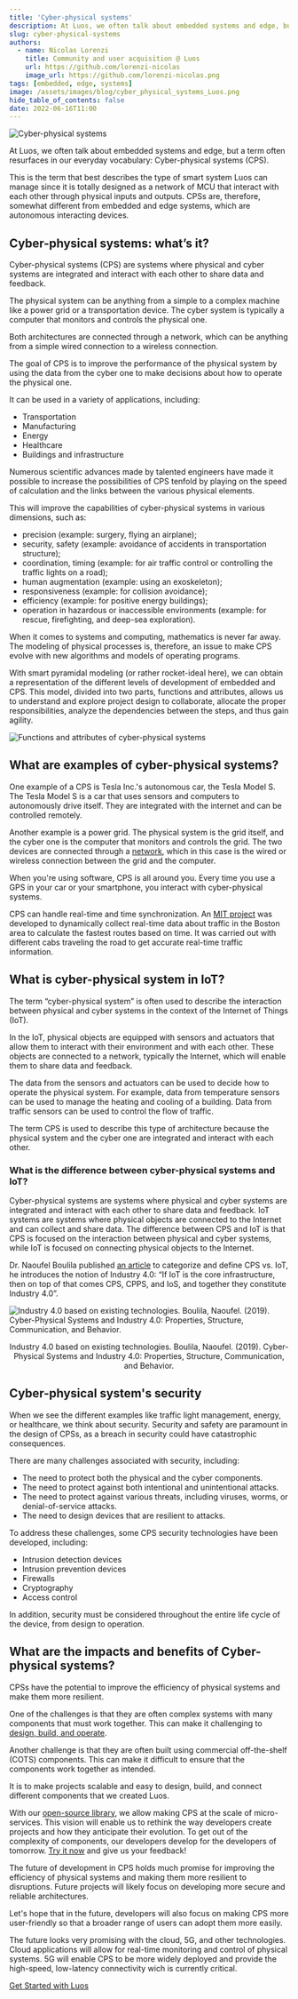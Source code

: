 ```yaml
---
title: 'Cyber-physical systems'
description: At Luos, we often talk about embedded systems and edge, but a term often resurfaces in our everyday vocabulary, Cyber-physical systems (CPS).
slug: cyber-physical-systems
authors:
  - name: Nicolas Lorenzi
    title: Community and user acquisition @ Luos
    url: https://github.com/lorenzi-nicolas
    image_url: https://github.com/lorenzi-nicolas.png
tags: [embedded, edge, systems]
image: /assets/images/blog/cyber_physical_systems_Luos.png
hide_table_of_contents: false
date: 2022-06-16T11:00
---
```


![Cyber-physical systems](/assets/images/blog/cyber_physical_systems_Luos.png)

At Luos, we often talk about embedded systems and edge, but a term often resurfaces in our everyday vocabulary: Cyber-physical systems (CPS).

This is the term that best describes the type of smart system Luos can manage since it is totally designed as a network of MCU that interact with each other through physical inputs and outputs. CPSs are, therefore, somewhat different from embedded and edge systems, which are autonomous interacting devices.

<!--truncate-->

<h2> Cyber-physical systems: what’s it? </h2>

Cyber-physical systems (CPS) are systems where physical and cyber systems are integrated and interact with each other to share data and feedback.

The physical system can be anything from a simple to a complex machine like a power grid or a transportation device. The cyber system is typically a computer that monitors and controls the physical one.

Both architectures are connected through a network, which can be anything from a simple wired connection to a wireless connection.

The goal of CPS is to improve the performance of the physical system by using the data from the cyber one to make decisions about how to operate the physical one.

It can be used in a variety of applications, including:

- Transportation
- Manufacturing
- Energy
- Healthcare
- Buildings and infrastructure

Numerous scientific advances made by talented engineers have made it possible to increase the possibilities of CPS tenfold by playing on the speed of calculation and the links between the various physical elements.

This will improve the capabilities of cyber-physical systems in various dimensions, such as:

- precision (example: surgery, flying an airplane);
- security, safety (example: avoidance of accidents in transportation structure);
- coordination, timing (example: for air traffic control or controlling the traffic lights on a road);
- human augmentation (example: using an exoskeleton);
- responsiveness (example: for collision avoidance);
- efficiency (example: for positive energy buildings);
- operation in hazardous or inaccessible environments (example: for rescue, firefighting, and deep-sea exploration).

When it comes to systems and computing, mathematics is never far away. The modeling of physical processes is, therefore, an issue to make CPS evolve with new algorithms and models of operating programs.

With smart pyramidal modeling (or rather rocket-ideal here), we can obtain a representation of the different levels of development of embedded and CPS. This model, divided into two parts, functions and attributes, allows us to understand and explore project design to collaborate, allocate the proper responsibilities, analyze the dependencies between the steps, and thus gain agility.

![Functions and attributes of cyber-physical systems](/assets/images/blog/functions_and_attributes_cyber_physical_systems_CPS.svg)

<h2> What are examples of cyber-physical systems? </h2>

One example of a CPS is Tesla Inc.'s autonomous car, the Tesla Model S. The Tesla Model S is a car that uses sensors and computers to autonomously drive itself. They are integrated with the internet and can be controlled remotely.

Another example is a power grid. The physical system is the grid itself, and the cyber one is the computer that monitors and controls the grid. The two devices are connected through a [network](/docs/luos-technology/node/topology), which in this case is the wired or wireless connection between the grid and the computer.

When you're using software, CPS is all around you. Every time you use a GPS in your car or your smartphone, you interact with cyber-physical systems.

CPS can handle real-time and time synchronization. An <a rel="external nofollow" href="https://news.mit.edu/2010/cars-sensors-0924" target="_blank">MIT project</a> was developed to dynamically collect real-time data about traffic in the Boston area to calculate the fastest routes based on time. It was carried out with different cabs traveling the road to get accurate real-time traffic information.

<h2> What is cyber-physical system in IoT? </h2>

The term “cyber-physical system” is often used to describe the interaction between physical and cyber systems in the context of the Internet of Things (IoT).

In the IoT, physical objects are equipped with sensors and actuators that allow them to interact with their environment and with each other. These objects are connected to a network, typically the Internet, which will enable them to share data and feedback.

The data from the sensors and actuators can be used to decide how to operate the physical system. For example, data from temperature sensors can be used to manage the heating and cooling of a building. Data from traffic sensors can be used to control the flow of traffic.

The term CPS is used to describe this type of architecture because the physical system and the cyber one are integrated and interact with each other.

<h3> What is the difference between cyber-physical systems and IoT? </h3>

Cyber-physical systems are systems where physical and cyber systems are integrated and interact with each other to share data and feedback. IoT systems are systems where physical objects are connected to the Internet and can collect and share data. The difference between CPS and IoT is that CPS is focused on the interaction between physical and cyber systems, while IoT is focused on connecting physical objects to the Internet.

Dr. Naoufel Boulila published <a rel="external nofollow" href="https://www.researchgate.net/publication/332420221_Cyber-Physical_Systems_and_Industry_40_Properties_Structure_Communication_and_Behavior" target="_blank">an article</a> to categorize and define CPS vs. IoT, he introduces the notion of Industry 4.0: “If IoT is the core infrastructure, then on top of that comes CPS, CPPS, and IoS, and together they constitute Industry 4.0”.

![Industry 4.0 based on existing technologies. Boulila, Naoufel. (2019). Cyber-Physical Systems and Industry 4.0: Properties, Structure, Communication, and Behavior.](/assets/images/blog/industry_4_0_based_on_existing_technologies_Luos.png)

<figcaption align="center">
  Industry 4.0 based on existing technologies. Boulila, Naoufel. (2019). Cyber-Physical Systems and
  Industry 4.0: Properties, Structure, Communication, and Behavior.
</figcaption>

<h2> Cyber-physical system's security </h2>

When we see the different examples like traffic light management, energy, or healthcare, we think about security. Security and safety are paramount in the design of CPSs, as a breach in security could have catastrophic consequences.

There are many challenges associated with security, including:

- The need to protect both the physical and the cyber components.
- The need to protect against both intentional and unintentional attacks.
- The need to protect against various threats, including viruses, worms, or denial-of-service attacks.
- The need to design devices that are resilient to attacks.

To address these challenges, some CPS security technologies have been developed, including:

- Intrusion detection devices
- Intrusion prevention devices
- Firewalls
- Cryptography
- Access control

In addition, security must be considered throughout the entire life cycle of the device, from design to operation.

<h2> What are the impacts and benefits of Cyber-physical systems? </h2>

CPSs have the potential to improve the efficiency of physical systems and make them more resilient.

One of the challenges is that they are often complex systems with many components that must work together. This can make it challenging to [design, build, and operate](/2021-01-13-unleash-embedded.mdx).

Another challenge is that they are often built using commercial off-the-shelf (COTS) components. This can make it difficult to ensure that the components work together as intended.

It is to make projects scalable and easy to design, build, and connect different components that we created Luos.

With our <a rel="external nofollow" href="https://github.com/Luos-io/luos_engine" target="_blank">open-source library</a>, we allow making CPS at the scale of micro-services. This vision will enable us to rethink the way developers create projects and how they anticipate their evolution. To get out of the complexity of components, our developers develop for the developers of tomorrow. <a rel="external nofollow" href="https://github.com/luos-io" target="_blank">Try it now</a> and give us your feedback!

The future of development in CPS holds much promise for improving the efficiency of physical systems and making them more resilient to disruptions. Future projects will likely focus on developing more secure and reliable architectures.

Let's hope that in the future, developers will also focus on making CPS more user-friendly so that a broader range of users can adopt them more easily.

The future looks very promising with the cloud, 5G, and other technologies. Cloud applications will allow for real-time monitoring and control of physical systems. 5G will enable CPS to be more widely deployed and provide the high-speed, low-latency connectivity wich is currently critical.

[Get Started with Luos](/tutorials/get-started)

